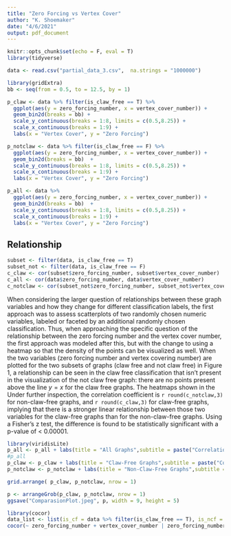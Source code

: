 ```yaml
---
title: "Zero Forcing vs Vertex Cover"
author: "K. Shoemaker"
date: "4/6/2021"
output: pdf_document
---
```


```r
knitr::opts_chunk$set(echo = F, eval = T)
library(tidyverse)
```

```r
data <- read.csv("partial_data_3.csv",  na.strings = "1000000")
```

```r
library(gridExtra)
bb <- seq(from = 0.5, to = 12.5, by = 1)

p_claw <- data %>% filter(is_claw_free == T) %>% 
  ggplot(aes(y = zero_forcing_number, x = vertex_cover_number)) + 
  geom_bin2d(breaks = bb) + 
  scale_y_continuous(breaks = 1:8, limits = c(0.5,8.25)) + 
  scale_x_continuous(breaks = 1:9) + 
  labs(x = "Vertex Cover", y = "Zero Forcing")

p_notclaw <- data %>% filter(is_claw_free == F) %>% 
  ggplot(aes(y = zero_forcing_number, x = vertex_cover_number)) + 
  geom_bin2d(breaks = bb)  + 
  scale_y_continuous(breaks = 1:8, limits = c(0.5,8.25)) + 
  scale_x_continuous(breaks = 1:9) + 
  labs(x = "Vertex Cover", y = "Zero Forcing")

p_all <- data %>% 
  ggplot(aes(y = zero_forcing_number, x = vertex_cover_number)) + 
  geom_bin2d(breaks = bb)  + 
  scale_y_continuous(breaks = 1:8, limits = c(0.5,8.25)) + 
  scale_x_continuous(breaks = 1:9) +   
  labs(x = "Vertex Cover", y = "Zero Forcing")
```



## Relationship

```r
subset <- filter(data, is_claw_free == T)
subset_not <- filter(data, is_claw_free == F)
c_claw <- cor(subset$zero_forcing_number, subset$vertex_cover_number)
c_all <- cor(data$zero_forcing_number, data$vertex_cover_number)
c_notclaw <- cor(subset_not$zero_forcing_number, subset_not$vertex_cover_number)
```

When considering the larger question of relationships between these graph variables and how they change for different classification labels, the first approach was to assess scatterplots of two randomly chosen numeric variables, labeled or faceted by an additional randomly chosen classification. Thus, when approaching the specific question of the relationship between the zero forcing number and the vertex cover number, the first approach was modeled after this, but with the change to using a heatmap so that the density of the points can be visualized as well. When the two variables (zero forcing number and vertex covering number) are plotted for the two subsets of graphs (claw free and not claw free) in Figure 1, a relationship can be seen in the claw free classification that isn't present in the visualization of the not claw free graph: there are no points present above the line $y = x$ for the claw free graphs. The heatmaps shown in the  Under further inspection, the correlation coefficient is  `r round(c_notclaw,3)` for non-claw-free graphs,  and `r round(c_claw,3)` for claw-free graphs, implying that there is a stronger linear relationship between those two variables for the claw-free graphs than for the non-claw-free graphs. Using a Fisher's z test, the difference is found to be statistically significant with a p-value of < 0.00001.


```r
library(viridisLite)
p_all <- p_all + labs(title = "All Graphs",subtitle = paste("Correlation =", round(c_all,3))) 
#p_all
p_claw <- p_claw + labs(title = "Claw-Free Graphs",subtitle = paste("Correlation =", round(c_claw,3))) 
p_notclaw <- p_notclaw + labs(title = "Non-Claw-Free Graphs",subtitle = paste("Correlation =", round(c_notclaw,3))) 

grid.arrange( p_claw, p_notclaw, nrow = 1)

p <- arrangeGrob(p_claw, p_notclaw, nrow = 1)
ggsave("ComparasionPlot.jpeg", p, width = 9, height = 5)
```

```r
library(cocor)
data_list <- list(is_cf = data %>% filter(is_claw_free == T), is_ncf = data %>% filter(is_claw_free == F) )
cocor(~ zero_forcing_number + vertex_cover_number | zero_forcing_number + vertex_cover_number, data_list)
```

